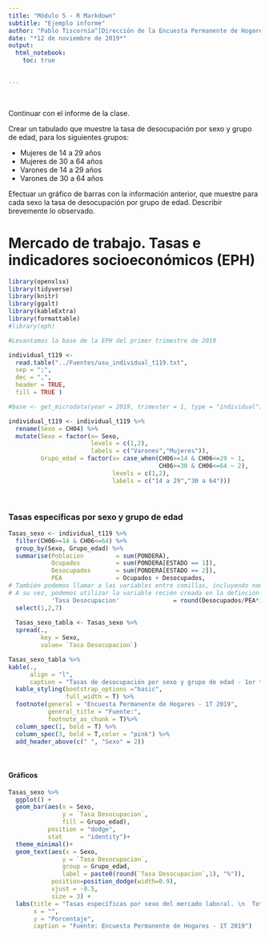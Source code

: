 ---
title: "Módulo 5 - R Markdown"
subtitle: "Ejemplo informe"
author: "Pablo Tiscornia^[Dirección de la Encuesta Permanente de Hogares] y Carla Barreca^[Dirección de Estadísticas de Condiciones de Vida]"
date: "*12 de noviembre de 2019*"
output: 
  html_notebook:
    toc: true
    

---

<br>

Continuar con el informe de la clase.

Crear un tabulado que muestre la tasa de desocupación por sexo y grupo de edad, para los siguientes grupos:

- Mujeres de 14 a 29 años
- Mujeres de 30 a 64 años
- Varones de 14 a 29 años
- Varones de 30 a 64 años

Efectuar un gráfico de barras con la información anterior, que muestre para cada sexo la tasa de desocupación por grupo de edad.
Describir brevemente lo observado.


# Mercado de trabajo. Tasas e indicadores socioeconómicos (EPH)



```{r message=FALSE, warning=FALSE, include=FALSE}
library(openxlsx)
library(tidyverse)
library(knitr)
library(ggalt)
library(kableExtra)
library(formattable)
#library(eph)


```

```{r include=FALSE}
#Levantamos la base de la EPH del primer trimestre de 2019

individual_t119 <-
  read.table("../Fuentes/usu_individual_t119.txt",
  sep = ";",
  dec = ",",
  header = TRUE,
  fill = TRUE )

#base <- get_microdata(year = 2019, trimester = 1, type = "individual")

individual_t119 <- individual_t119 %>% 
  rename(Sexo = CH04) %>% 
  mutate(Sexo = factor(x= Sexo, 
                       levels = c(1,2),
                       labels = c("Varones","Mujeres")),
         Grupo_edad = factor(x= case_when(CH06>=14 & CH06<=29 ~ 1,
                                          CH06>=30 & CH06<=64 ~ 2),
                             levels = c(1,2),
                             labels = c("14 a 29","30 a 64")))

```







<br>

### Tasas específicas por sexo y grupo de edad

```{r include=FALSE}

Tasas_sexo <- individual_t119 %>% 
  filter(CH06>=14 & CH06<=64) %>% 
  group_by(Sexo, Grupo_edad) %>% 
  summarise(Poblacion         = sum(PONDERA),
            Ocupados          = sum(PONDERA[ESTADO == 1]),
            Desocupados       = sum(PONDERA[ESTADO == 2]),
            PEA               = Ocupados + Desocupados,
# También podemos llamar a las variables entre comillas, incluyendo nombres compuestos
# A su vez, podemos utilizar la variable recién creada en la definción de otra varible
            'Tasa Desocupacion'               = round(Desocupados/PEA*100,1))%>%
  select(1,2,7) 
  
  Tasas_sexo_tabla <- Tasas_sexo %>% 
  spread(.,
         key = Sexo,
         value= `Tasa Desocupacion`)


```




```{r echo=TRUE}

Tasas_sexo_tabla %>%
kable(., 
      align = "l",
      caption = "Tasas de desocupación por sexo y grupo de edad - 1er trimestre 2019") %>%
  kable_styling(bootstrap_options ="basic",
                full_width = T) %>%
  footnote(general = "Encuesta Permanente de Hogares - 1T 2019",
           general_title = "Fuente:",
           footnote_as_chunk = T)%>%
  column_spec(1, bold = T) %>%
  column_spec(3, bold = T,color = "pink") %>%
  add_header_above(c(" ", "Sexo" = 2))


```




<br>

#### **Gráficos**


```{r echo=FALSE}
Tasas_sexo %>% 
  ggplot() +
  geom_bar(aes(x = Sexo,
               y = `Tasa Desocupacion`,
               fill = Grupo_edad),
           position = "dodge",
           stat     = "identity")+
  theme_minimal()+
  geom_text(aes(x = Sexo,
               y = `Tasa Desocupacion`,
               group = Grupo_edad,
               label = paste0(round(`Tasa Desocupacion`,1), "%")),
            position=position_dodge(width=0.9),
            vjust = -0.5,
            size = 3) +
  labs(title = "Tasas específicas por sexo del mercado laboral. \n  Total Aglomerados. Trimestre 1, año 2019",
       x = "",
       y = "Porcentaje",
       caption = "Fuente: Encuesta Permanente de Hogares - 1T 2019")
```

<br>

<br>

